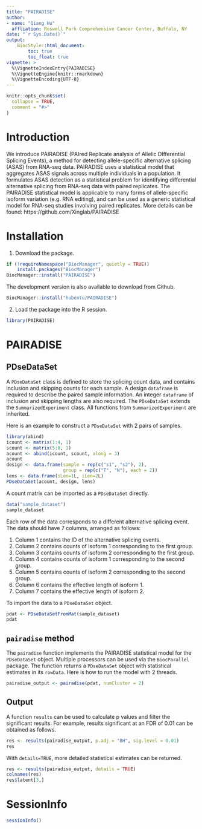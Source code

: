 ```yaml
---
title: "PAIRADISE"
author:
- name: "Qiang Hu"
  affliation: Roswell Park Comprehensive Cancer Center, Buffalo, NY
date: "`r Sys.Date()`"
output:
    BiocStyle::html_document:
        toc: true
        toc_float: true
vignette: >
  %\VignetteIndexEntry{PAIRADISE}
  %\VignetteEngine{knitr::rmarkdown}
  %\VignetteEncoding{UTF-8}
---
```


```r
knitr::opts_chunk$set(
  collapse = TRUE,
  comment = "#>"
)
```

# Introduction
We introduce PAIRADISE (PAIred Replicate analysis of Allelic DIfferential Splicing Events), a method for detecting allele-specific alternative splicing (ASAS) from RNA-seq data. PAIRADISE uses a statistical model that aggregates ASAS signals across multiple individuals in a population. It formulates ASAS detection as a statistical problem for identifying differential alternative splicing from RNA-seq data with paired replicates. The PAIRADISE statistical model is applicable to many forms of allele-specific isoform variation (e.g. RNA editing), and can be used as a generic statistical model for RNA-seq studies involving paired replicates. More details can be found: https://github.com/Xinglab/PAIRADISE

# Installation
1. Download the package. 

```r
if (!requireNamespace("BiocManager", quietly = TRUE))
    install.packages("BiocManager")
BiocManager::install("PAIRADISE")
```
The development version is also available to download from Github. 
```r
BiocManager::install("hubentu/PAIRADISE")
```

2. Load the package into the R session.
```r
library(PAIRADISE)
```

# PAIRADISE
## PDseDataSet
A `PDseDataSet` class is defined to store the splicing count data, and contains inclusion and skipping counts for each sample. A design `dataframe` is required to describe the paired sample information. An integer `dataframe` of inclusion and skipping lengths are also required. The `PDseDataSet` extends the `SummarizedExperiment` class. All functions from `SummarizedExperiment` are inherited.

Here is an example to construct a `PDseDataSet` with 2 pairs of samples.
```r
library(abind)
icount <- matrix(1:4, 1)
scount <- matrix(5:8, 1)
acount <- abind(icount, scount, along = 3)
acount
design <- data.frame(sample = rep(c("s1", "s2"), 2),
                     group = rep(c("T", "N"), each = 2))
lens <- data.frame(sLen=1L, iLen=2L)
PDseDataSet(acount, design, lens)
```

A count matrix can be imported as a `PDseDataSet` directly.
```r
data("sample_dataset")
sample_dataset
```

Each row of the data corresponds to a different alternative splicing event. The data should have 7 columns, arranged as follows:

1. Column 1 contains the ID of the alternative splicing events.
2. Column 2 contains counts of isoform 1 corresponding to the first group.
3. Column 3 contains counts of isoform 2 corresponding to the first group.
4. Column 4 contains counts of isoform 1 corresponding to the second group.
5. Column 5 contains counts of isoform 2 corresponding to the second group.
6. Column 6 contains the effective length of isoform 1.
7. Column 7 contains the effective length of isoform 2.

To import the data to a `PDseDataSet` object.
```r
pdat <- PDseDataSetFromMat(sample_dataset)
pdat
```

## `pairadise` method
The `pairadise` function implements the PAIRADISE statistical model for the `PDseDataSet` object. Multiple processors can be used via the `BiocParallel` package. The function returns a `PDseDataSet` object with statistical estimates in its `rowData`. Here is how to run the model with 2 threads.
```r
pairadise_output <- pairadise(pdat, numCluster = 2)
```

## Output
A function `results` can be used to calculate p values and filter the significant results. For example, results significant at an FDR of 0.01 can be obtained as follows.
```r
res <- results(pairadise_output, p.adj = "BH", sig.level = 0.01)
res
```

With `details=TRUE`, more detailed statistical estimates can be returned.
```r
res <- results(pairadise_output, details = TRUE)
colnames(res)
res$latent[3,]
```

# SessionInfo
```r
sessionInfo()
```

